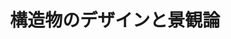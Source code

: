 ﻿---
title: "構造物のデザインと景観論"
category: "環境・社会理工学院"
vol: 46
interviewee: "齋藤 潮 "
url: ""
tags: ["人間","構造","自然","デザイン","景観"]
pdf: "46-2.pdf"
career: ""
pdfurl: "46-2/46-2.pdf"
preface: "構造物はそのデザインによってどのように見られるのか。我々が日々目にするどんな構造物にも、それを作った人間の意志が込められている。ここ斎藤では、より「自然」な視点から構造物のデザインを行っている。"
---
